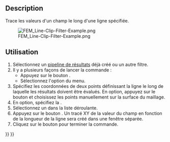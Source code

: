 <languages/>

{{Docnav/fr
|[[FEM_PostFilterGlyph/fr|Filtre par symboles]]
|[[FEM_PostFilterLinearizedStresses/fr|Graphique de linéarisation des critères]]
|[[FEM_Workbench/fr|Atelier FEM]]
|IconL=FEM_PostFilterGlyph.svg
|IconR=FEM_PostFilterLinearizedStresses.svg
|IconC=Workbench_FEM.svg
}}

{{GuiCommand/fr
|Name=FEM PostFilterDataAlongLine
|Name/fr=FEM Filtre d'écrêtage selon une ligne
|MenuLocation=Résultats → Filtre d'écrêtage selon une ligne
|Workbenches=[[FEM_Workbench/fr|FEM]]
|SeeAlso=[[FEM_PostPipelineFromResult/fr|FEM Pipeline de résultats]], [[FEM_tutorial/fr|FEM Tutoriel]]
}}

==Description==

Trace les valeurs d'un champ le long d'une ligne spécifiée.

[[File:FEM_Line-Clip-Filter-Example.png]]

{{Caption|Un filtre d'écrêtage selon une ligne à l'intérieur d'un [[FEM_PostFilterClipRegion/fr|filtre d'écrêtage selon une région]].</br>
Le filtre d'écrêtage selon une région est l'objet semi-transparent.</br>
La partie de la ligne à l'extérieur du filtre d'écrêtage selon une région est définie à une valeur de zéro et apparaît donc en bleu.}}

<span id="Usage"></span>
==Utilisation==

# Sélectionnez un [[FEM_PostPipelineFromResult/fr|pipeline de résultats]] déjà créé ou un autre filtre.
# Il y a plusieurs façons de lancer la commande :
#* Appuyez sur le bouton {{Button|[[Image:FEM_PostFilterDataAlongLine.svg|16px]] [[FEM_PostFilterDataAlongLine/fr|Filtre d'écrêtage selon une ligne]]}}.
#* Sélectionnez l'option {{MenuCommand|Résultats → [[Image:FEM_PostFilterDataAlongLine.svg|16px]] Filtre d'écrêtage selon une ligne}} du menu.
# Spécifiez les coordonnées de deux points définissant la ligne le long de laquelle les résultats doivent être évalués. En option, appuyez sur le bouton {{Button|Sélectionner les points}} et choisissez les points manuellement sur la surface du maillage.
# En option, spécifiez la {{MenuCommand|Résolution}}.
# Sélectionnez un {{MenuCommand|Champs}} dans la liste déroulante.
# Appuyez sur le bouton {{Button|Créer un tracé}}. Un tracé XY de la valeur du champ en fonction de la longueur de la ligne sera créé dans une fenêtre séparée.
# Cliquez sur le bouton {{Button|OK}} pour terminer la commande.


{{Docnav/fr
|[[FEM_PostFilterGlyph/fr|Filtre par symboles]]
|[[FEM_PostFilterLinearizedStresses/fr|Graphique de linéarisation des critères]]
|[[FEM_Workbench/fr|Atelier FEM]]
|IconL=FEM_PostFilterGlyph.svg
|IconR=FEM_PostFilterLinearizedStresses.svg
|IconC=Workbench_FEM.svg
}}

{{FEM_Tools_navi{{#translation:}}}}
{{Userdocnavi{{#translation:}}}}